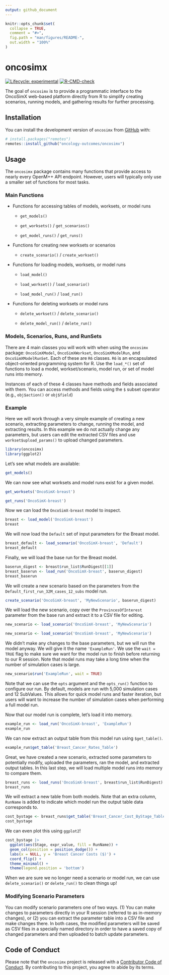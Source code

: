 ```yaml
---
output: github_document
---
```


```r
knitr::opts_chunk$set(
  collapse = TRUE,
  comment = "#>",
  fig.path = "man/figures/README-",
  out.width = "100%"
)
```

# oncosimx

<!-- badges: start -->
[![Lifecycle: experimental](https://img.shields.io/badge/lifecycle-experimental-orange.svg)](https://lifecycle.r-lib.org/articles/stages.html#experimental)
[![R-CMD-check](https://github.com/oncology-outcomes/oncosimx/actions/workflows/R-CMD-check.yaml/badge.svg)](https://github.com/oncology-outcomes/oncosimx/actions/workflows/R-CMD-check.yaml)
<!-- badges: end -->

The goal of `oncosimx` is to provide a programmatic interface to the OncoSimX web-based platform directly from R to simplify creating scenarios, running models, and gathering results for further processing.

## Installation

You can install the development version of `oncosimx` from [GitHub](https://github.com/) with:

``` r
# install.packages("remotes")
remotes::install_github("oncology-outcomes/oncosimx")
```

## Usage

The `oncosimx` package contains many functions that provide access to nearly every OpenM++ API endpoint. However, users will typically only use a smaller set of functions for most tasks.

### Main Functions

- Functions for accessing tables of models, worksets, or model runs
    
    + `get_models()`
    
    + `get_worksets()` / `get_scenarios()`
    
    + `get_model_runs()` / `get_runs()`

- Functions for creating new worksets or scenarios

    + `create_scenario()` / `create_workset()`
    
- Functions for loading models, worksets, or model runs

    + `load_model()`
    
    + `load_workset()` / `load_scenario()`
    
    + `load_model_run()` / `load_run()`

- Functions for deleting worksets or model runs

    + `delete_workset()` / `delete_scenario()`
    
    + `delete_model_run()` / `delete_run()`

### Models, Scenarios, Runs, and RunSets

There are 4 main classes you will work with when using the `oncosimx` package: `OncoSimXModel`, `OncoSimXWorkset`, `OncoSimXModelRun`, and `OncoSimXModelRunSet`. Each of these are `R6` classes. `R6` is an encapsulated object-oriented programming system for R. Use the `load_*()` set of functions to load a model, workset/scenario, model run, or set of model runs into memory.

Instances of each of these 4 classes have methods and fields associated with them. You can access methods and fields using the `$` subset operator (e.g., `obj$action()` or `obj$field`)

### Example

Here we will work through a very simple example of creating a new scenario, extracting parameters to change, running the model, and extracting results. In this example we do not actually change any parameters, but users can edit the extracted CSV files and use `workset$upload_params()` to upload changed parameters.

```r
library(oncosimx)
library(ggplot2)
```

Let's see what models are available:

```r
get_models()
```

We can now see what worksets and model runs exist for a given model.

```r
get_worksets('OncoSimX-breast')
```

```r
get_runs('OncoSimX-breast')
```

Now we can load the `OncoSimX-breast` model to inspect.

```r
breast <- load_model('OncoSimX-breast')
breast
```

We will now load the `Default` set of input parameters for the Breast model.

```r
breast_default <- load_scenario('OncoSimX-breast', 'Default')
breast_default
```

Finally, we will load the base run for the Breast model.

```r
baserun_digest <- breast$run_list$RunDigest[[1]]
breast_baserun <- load_run('OncoSimX-breast', baserun_digest)
breast_baserun
```

We will create a new scenario based on the parameters from the `Default_first_run_32M_cases_12_subs` model run.

```r
create_scenario('OncoSimX-breast', 'MyNewScenario', baserun_digest)
```

We will load the new scenario, copy over the `ProvincesOfInterest` parameter from the base run and extract it to a CSV file for editing.

```r
new_scenario <- load_scenario('OncoSimX-breast', 'MyNewScenario')
```

```r
new_scenario <- load_scenario('OncoSimX-breast', 'MyNewScenario')
```

We didn't make any changes to the base parameters, but we will run the model anyway. We will give it the name `'ExampleRun'`. We use the `wait = TRUE` flag to make sure we want for the model run to finish before returning to our R session. Note that model runs may take a long time when the number of simulation cases is large.

```r
new_scenario$run('ExampleRun', wait = TRUE)
```

Note that we can use the `opts` argument and the `opts_run()` function to configure our run. By default, models are run with 5,000 simulation cases and 12 SubValues. This allows for quick model runs and faster iteration, but users will want to increase the number of simulation cases when performing a full model run.

Now that our model run is complete, let's load it into memory.

```r
example_run <- load_run('OncoSimX-breast', 'ExampleRun')
example_run
```

We can now extract an output table from this model run using `$get_table()`.

```r
example_run$get_table('Breast_Cancer_Rates_Table')
```

Great, we have created a new scenario, extracted some parameters to potentially modify, uploaded the parameters, ran the model, and extracted output tables. In this last step, we will load multiple model runs into memory to compare them.

```r
breast_runs <- load_runs('OncoSimX-breast', breast$run_list$RunDigest)
breast_runs
```

We will extract a new table from both models. Note that an extra column, `RunName` is added to indicate which model run the output table data corresponds to.

```r
cost_bystage <- breast_runs$get_table('Breast_Cancer_Cost_ByStage_Table')
cost_bystage
```

We can even plot this using `ggplot2`!

```r
cost_bystage |> 
  ggplot(aes(Stage, expr_value, fill = RunName)) +
  geom_col(position = position_dodge()) +
  labs(x = NULL, y = 'Breast Cancer Costs ($)') +
  coord_flip() +
  theme_minimal() +
  theme(legend.position = 'bottom')
```

When we are sure we no longer need a scenario or model run, we can use `delete_scenario()` or `delete_run()` to clean things up!

### Modifying Scenario Parameters

You can modify scenario parameters one of two ways. (1) You can make changes to parameters directly in your R session (referred to as in-memory changes), or (2) you can extract the parameter table into a CSV file and make changes there. In both cases, the modified parameters will be saved as CSV files in a specially named directory in order to have a saved copy of changed parameters and then uploaded to batch update parameters.

## Code of Conduct

Please note that the `oncosimx` project is released with a [Contributor Code of Conduct](https://contributor-covenant.org/version/2/1/CODE_OF_CONDUCT.html). By contributing to this project, you agree to abide by its terms.
